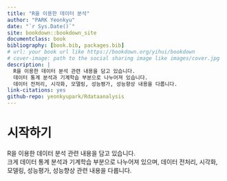 ```yaml
--- 
title: "R을 이용한 데이터 분석"
author: "PARK Yeonkyu"
date: "`r Sys.Date()`"
site: bookdown::bookdown_site
documentclass: book
bibliography: [book.bib, packages.bib]
# url: your book url like https://bookdown.org/yihui/bookdown
# cover-image: path to the social sharing image like images/cover.jpg
description: |
  R을 이용한 데이터 분석 관련 내용을 담고 있습니다.
  데이터 통계 분석과 기계학습 부분으로 나누어져 있습니다.
  데이터 전처리, 시각화, 모델링, 성능평가, 성능향상 내용을 다룹니다.
link-citations: yes
github-repo: yeonkyupark/Rdataanalysis
---
```


# 시작하기 {-}

R을 이용한 데이터 분석 관련 내용을 담고 있습니다.  
크게 데이터 통계 분석과 기계학습 부분으로 나누어져 있으며, 데이터 전처리, 시각화, 모델링, 성능평가, 성능향상 관련 내용을 다룹니다.  
